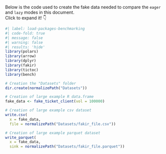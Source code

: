 Below is the code used to create the fake data needed to compare the `eager` and `lazy` modes in this document.  
Click to expand it! 👇

```r
#| label: load-packages-benchmarking
#| code-fold: true
#| message: false
#| warning: false
#| results: 'hide'
library(polars)
library(arrow)
library(dplyr)
library(fakir)
library(tictoc)
library(bench)

# Creation the "Datasets" folder
dir.create(normalizePath("Datasets"))

# Creation of large example R data.frame
fake_data <- fake_ticket_client(vol = 100000)

# Creation of large example csv dataset
write.csv(
  x = fake_data,
  file = normalizePath("Datasets/fakir_file.csv"))

# Creation of large example parquet dataset
write_parquet(
  x = fake_data,
  sink = normalizePath("Datasets/fakir_file.parquet"))
```